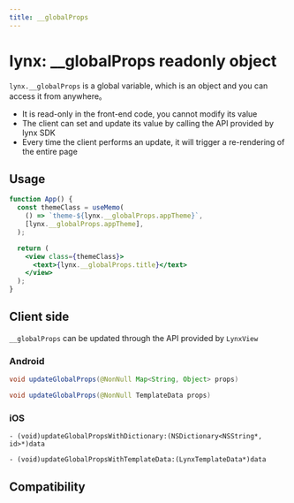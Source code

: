 ```yaml
---
title: __globalProps
---
```


# lynx: \_\_globalProps readonly object

`lynx.__globalProps` is a global variable, which is an object and you can access it from anywhere。

- It is read-only in the front-end code, you cannot modify its value
- The client can set and update its value by calling the API provided by lynx SDK
- Every time the client performs an update, it will trigger a re-rendering of the entire page

## Usage

```jsx
function App() {
  const themeClass = useMemo(
    () => `theme-${lynx.__globalProps.appTheme}`,
    [lynx.__globalProps.appTheme],
  );

  return (
    <view class={themeClass}>
      <text>{lynx.__globalProps.title}</text>
    </view>
  );
}
```

## Client side

`__globalProps` can be updated through the API provided by `LynxView`

### Android

```java
void updateGlobalProps(@NonNull Map<String, Object> props)

void updateGlobalProps(@NonNull TemplateData props)

```

### iOS

```objc
- (void)updateGlobalPropsWithDictionary:(NSDictionary<NSString*, id>*)data

- (void)updateGlobalPropsWithTemplateData:(LynxTemplateData*)data
```

## Compatibility


<LegacyCompatTable metadata="lynx-api/lynx/globalProps" />
